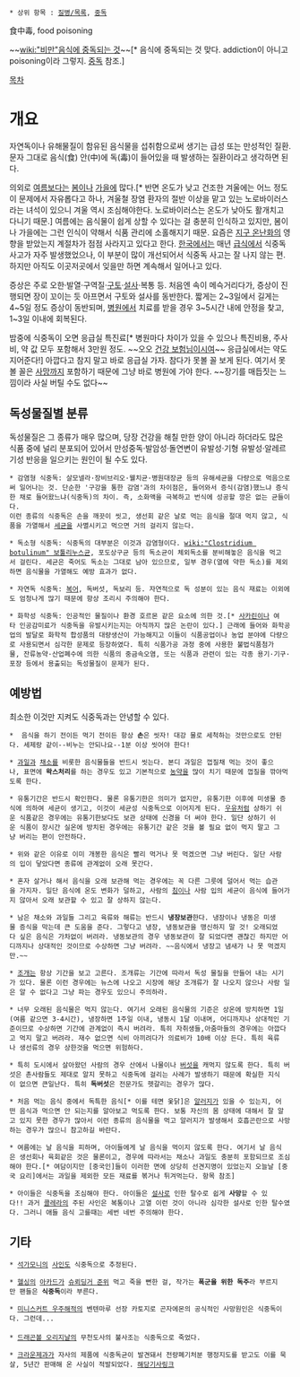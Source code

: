  * 상위 항목 : [[질병/목록]], [[중독]]

食中毒, food poisoning

~~[[wiki:"비만"음식에 중독되는 것]]~~[* 음식에 중독되는 것 맞다. addiction이 아니고 poisoning이라 그렇지. [[중독]] 참조.]

[[목차]]
= 개요 =
자연독이나 유해물질이 함유된 음식물을 섭취함으로써 생기는 급성 또는 만성적인 질환. 문자 그대로 음식(食) 안(中)에 독(毒)이 들어있을 때 발생하는 질환이라고 생각하면 된다.

의외로 [[여름]]보다는 [[봄]]이나 [[가을]]에 많다.[* 반면 온도가 낮고 건조한 겨울에는 어느 정도 이 문제에서 자유롭다고 하나, 겨울철 장염 환자의 절반 이상을 맡고 있는 노로바이러스라는 녀석이 있으니 겨울 역시 조심해야한다. 노로바이러스는 온도가 낮아도 활개치고 다니기 때문.] 여름에는 음식물이 쉽게 상할 수 있다는 걸 충분히 인식하고 있지만, 봄이나 가을에는 그런 인식이 약해서 식품 관리에 소홀해지기 때문. 요즘은 [[지구 온난화]]의 영향을 받았는지 계절차가 점점 사라지고 있다고 한다. [[한국]]에서는 매년 [[급식]]에서 식중독 사고가 자주 발생했었으나, 이 부분이 많이 개선되어서 식중독 사고는 잘 나지 않는 편. 하지만 아직도 이곳저곳에서 잊을만 하면 계속해서 일어나고 있다.

증상은 주로 오한·발열·구역질·[[구토]]·[[설사]]·복통 등. 처음엔 속이 메슥거리다가, 증상이 진행되면 장이 꼬이는 듯 아프면서 구토와 설사를 동반한다. 짧게는 2~3일에서 길게는 4~5일 정도 증상이 동반되며, [[병원]]에서 치료를 받을 경우 3~5시간 내에 안정을 찾고, 1~3일 이내에 회복된다.

밤중에 식중독이 오면 응급실 특진료[* 병원마다 차이가 있을 수 있으나 특진비용, 주사비, 약 값 모두 포함해서 3만원 정도. ~~오오 [[건강 보험]]님이시여~~ 응급실에서는 약도 지어준다!] 아깝다고 참지 말고 바로 응급실 가자. 참다가 못볼 꼴 보게 된다. 여기서 못볼 꼴은 [[사망]]까지 포함하기 때문에 그냥 바로 병원에 가야 한다. ~~장기를 매듭짓는 느낌이라 사실 버틸 수도 없다~~

== 독성물질별 분류 ==
독성물질은 그 종류가 매우 많으며, 당장 건강을 해칠 만한 양이 아니라 하더라도 많은 식품 중에 널리 분포되어 있어서 만성중독·발암성·돌연변이 유발성·기형 유발성·알레르기성 반응을 일으키는 원인이 될 수도 있다.

 * 감염형 식중독: 살모넬라·장비브리오·웰치균·병원대장균 등의 유해세균을 다량으로 먹음으로써 일어나는 것. 단순한 '구강을 통한 감염'과의 차이점은, 들어와서 증식(감염)했느냐 증식한 채로 들어왔느냐(식중독)의 차이. 즉, 소화액을 극복하고 번식에 성공할 깡은 없는 균들이다.
 이런 종류의 식중독은 손을 깨끗이 씻고, 생선회 같은 날로 먹는 음식을 절대 먹지 않고, 식품을 가열해서 [[세균]]을 사멸시키고 먹으면 거의 걸리지 않는다.

 * 독소형 식중독: 식중독의 대부분은 이것과 감염형이다. [[wiki:"Clostridium botulinum" 보툴리누스균]], 포도상구균 등의 독소균이 체외독소를 분비해놓은 음식을 먹고서 걸린다. 세균은 죽어도 독소는 그대로 남아 있으므로, 일부 경우(열에 약한 독소)를 제외하면 음식물을 가열해도 예방 효과가 없다.

 * 자연독 식중독: [[복어]], 독버섯, 독보리 등. 자연적으로 독 성분이 있는 음식 재료는 이외에도 엄청나게 많기 때문에 항상 조리시 주의해야 한다.

 * 화학성 식중독: 인공적인 물질이나 환경 호르몬 같은 요소에 의한 것.[* [[사카린]]이나 여타 인공감미료가 식중독을 유발시키는지는 아직까지 많은 논란이 있다.] 근래에 들어와 화학공업의 발달로 화학적 합성품의 대량생산이 가능해지고 이들이 식품공업이나 농업 분야에 다량으로 사용되면서 심각한 문제로 등장하였다. 특히 식품가공 과정 중에 사용한 불법식품첨가물, 잔류농약·산업폐수에 의한 식품의 중금속오염, 또는 식품과 관련이 있는 각종 용기·기구·포장 등에서 용출되는 독성물질이 문제가 된다.

== 예방법 ==
최소한 이것만 지켜도 식중독과는 안녕할 수 있다.

 *  음식을 하기 전이든 먹기 전이든 항상 '''손'''은 씻자! 대강 물로 세척하는 것만으로도 안된다. 세제랑 같이--비누는 안되나요--1분 이상 씻어야 한다!

 * [[과일]]과 [[채소]]를 비롯한 음식물들을 반드시 씻는다. 본디 과일은 껍질채 먹는 것이 좋으나, 표면에 '''왁스처리'''를 하는 경우도 있고 기본적으로 [[농약]]을 많이 치기 때문에 껍질을 깎아먹도록 한다.

 * 유통기간은 반드시 확인한다. 물론 유통기한은 의미가 없지만, 유통기한 이후에 미생물 증식에 의하여 세균이 생기고, 이것이 세균성 식중독으로 이어지게 된다. [[우유]]처럼 상하기 쉬운 식품같은 경우에는 유통기한보다도 보관 상태에 신경을 더 써야 한다. 일단 상하기 쉬운 식품이 장시간 실온에 방치된 경우에는 유통기간 같은 것을 볼 필요 없이 먹지 말고 그냥 버리는 편이 안전하다.

 * 위와 같은 이유로 이미 개봉한 음식은 빨리 먹거나 못 먹겠으면 그냥 버린다. 일단 사람의 입이 닿았다면 종류에 관계없이 오래 못간다.

 * 혼자 살거나 해서 음식을 오래 보관해 먹는 경우에는 꼭 다른 그릇에 덜어서 먹는 습관을 가지자. 일단 음식에 온도 변화가 덜하고, 사람의 [[침]]이나 사람 입의 세균이 음식에 들어가지 않아서 오래 보관할 수 있고 잘 상하지 않는다.

 * 남은 채소와 과일들 그리고 육류와 해류는 반드시 '''냉장보관'''한다. 냉장이나 냉동은 미생물 증식을 막는데 큰 도움을 준다. 그렇다고 냉장, 냉동보관을 맹신하지 말 것! 오래되었다 싶은 음식은 가차없이 버려라. 냉동보관의 경우 냉동보관이 잘 되었다면 괜찮긴 하지만 어디까지나 상대적인 것이므로 수상하면 그냥 버려라. ~~음식에서 냉장고 냄새가 나 못 먹겠지만.~~

 * [[조개]]는 항상 기간을 보고 고른다. 조개류는 기간에 따라서 독성 물질을 만들어 내는 시기가 있다. 물론 이런 경우에는 뉴스에 나오고 시장에 해당 조개류가 잘 나오지 않으나 사람 일은 알 수 없다고 그냥 파는 경우도 있으니 주의하라.

 * 너무 오래된 음식물은 먹지 않는다. 여기서 오래된 음식물의 기준은 상온에 방치하면 1일(여름 같으면 3-4시간), 냉장하면 1주일 이내, 냉동시 1달 이내며, 어디까지나 상대적인 기준이므로 수상하면 기간에 관계없이 즉시 버려라. 특히 자취생들,아줌마들의 경우에는 아깝다고 먹지 말고 버려라. 재수 없으면 식비 아끼려다가 의료비가 10배 이상 든다. 특히 육류나 생선류의 경우 상한것을 먹으면 위험하다.

 * 특히 도시에서 살아왔던 사람의 경우 산에서 나물이나 [[버섯]]을 캐먹지 않도록 한다. 특히 버섯은 촌사람들도 제대로 알지 못하고 식중독에 걸리는 사례가 발생하기 때문에 확실한 지식이 없으면 큰일난다. 특히 '''독버섯'''은 전문가도 헷갈리는 경우가 많다.

 * 처음 먹는 음식 중에서 독특한 음식[* 이를 테면 옻닭]은 [[알러지]]가 있을 수 있는지, 어떤 음식과 먹으면 안 되는지를 알아보고 먹도록 한다. 보통 자신의 몸 상태에 대해서 잘 알고 있지 못한 경우가 많아서 이런 종류의 음식물을 먹고 알러지가 발생해서 호흡곤란으로 사망하는 경우가 많으니 참고하길 바란다.

 * 여름에는 날 음식을 피하며, 아이들에게 날 음식을 먹이지 않도록 한다. 여기서 날 음식은 생선회나 육회같은 것은 물론이고, 경우에 따라서는 채소나 과일도 충분히 포함되므로 조심해야 한다.[* 여담이지만 [중국인]들이 이러한 면에 상당히 선견지명이 있었는지 오늘날 [중국 요리]에서는 과일을 제외한 모든 재료를 볶거나 튀겨먹는다. 항목 참조]

 * 아이들은 식중독을 조심해야 한다. 아이들은 [[설사]]로 인한 탈수로 쉽게 '''사망'''할 수 있다!! 과거 [[콜레라]]의 주된 사인은 복통이나 고열 이런 것이 아니라 심각한 설사로 인한 탈수였다. 그러니 애들 음식 고를때는 세번 네번 주의해야 한다.

== 기타 ==
 * [[석가모니]]의 [[사인]]도 식중독으로 추정된다.

 * [[헬싱]]의 [[아카드]]가 [[슈뢰딩거 준위]] 먹고 죽을 뻔한 걸, 작가는 '''폭군을 위한 독주'''라 부르지만 팬들은 '''식중독'''이라 부른다.

 * [[미니스커트 우주해적]]의 벤텐마루 선장 카토지로 곤자에몬의 공식적인 사망원인은 식중독이다. 그런데...
 
 * [[드래곤볼 오리지날]]의 무천도사의 불사조는 식중독으로 죽었다. 

 * [[크라운제과]]가 자사의 제품에 식중독균이 발견돼서 전량폐기처분 행정지도를 받고도 이를 묵살, 5년간 판매해 온 사실이 적발되었다. [http://www.wowtv.co.kr/newscenter/news/view.asp?bcode=T30008000&wowcode=W019&artid=A201410100309&compcode=WO 해당기사링크] 
